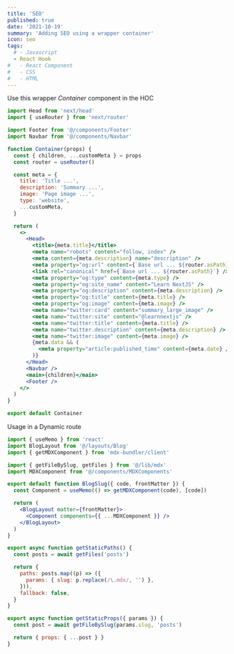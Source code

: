 ```yaml
---
title: 'SEO'
published: true
date: '2021-10-19'
summary: 'Adding SEO using a wrapper container'
icon: seo
tags:
  # - Javascript
  - React Hook
#   - React Component
#   - CSS
#   - HTML
---
```


Use this wrapper _Container_ component in the HOC

<CodeBlock>

```jsx
import Head from 'next/head'
import { useRouter } from 'next/router'

import Footer from '@/components/Footer'
import Navbar from '@/components/Navbar'

function Container(props) {
  const { children, ...customMeta } = props
  const router = useRouter()

  const meta = {
    title: 'Title ...',
    description: 'Summary ...',
    image: 'Page image ...',
    type: 'website',
    ...customMeta,
  }

  return (
    <>
      <Head>
        <title>{meta.title}</title>
        <meta name="robots" content="follow, index" />
        <meta content={meta.description} name="description" />
        <meta property="og:url" content={`Base url ... ${router.asPath}`} />
        <link rel="canonical" href={`Base url ... ${router.asPath}`} />
        <meta property="og:type" content={meta.type} />
        <meta property="og:site_name" content="Learn NextJS" />
        <meta property="og:description" content={meta.description} />
        <meta property="og:title" content={meta.title} />
        <meta property="og:image" content={meta.image} />
        <meta name="twitter:card" content="summary_large_image" />
        <meta name="twitter:site" content="@learnnextjs" />
        <meta name="twitter:title" content={meta.title} />
        <meta name="twitter.description" content={meta.description} />
        <meta name="twitter:image" content={meta.image} />
        {meta.data && (
          <meta property="article:published_time" content={meta.date} />
        )}
      </Head>
      <Navbar />
      <main>{children}</main>
      <Footer />
    </>
  )
}

export default Container
```

</CodeBlock>

Usage in a Dynamic route

<CodeBlock>

```jsx
import { useMemo } from 'react'
import BlogLayout from '@/layouts/Blog'
import { getMDXComponent } from 'mdx-bundler/client'

import { getFileBySlug, getFiles } from '@/lib/mdx'
import MDXComponent from '@/components/MDXComponents'

export default function BlogSlug({ code, frontMatter }) {
  const Component = useMemo(() => getMDXComponent(code), [code])

  return (
    <BlogLayout matter={frontMatter}>
      <Component components={{ ...MDXComponent }} />
    </BlogLayout>
  )
}

export async function getStaticPaths() {
  const posts = await getFiles('posts')

  return {
    paths: posts.map((p) => ({
      params: { slug: p.replace(/\.mdx/, '') },
    })),
    fallback: false,
  }
}

export async function getStaticProps({ params }) {
  const post = await getFileBySlug(params.slug, 'posts')

  return { props: { ...post } }
}
```

</CodeBlock>
